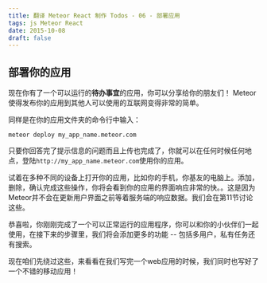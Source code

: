 ```yaml
---
title: 翻译 Meteor React 制作 Todos - 06 - 部署应用
tags: js Meteor React
date: 2015-10-08
draft: false
---
```


## 部署你的应用

现在你有了一个可以运行的**待办事宜**的应用，你可以分享给你的朋友们！
Meteor使得发布你的应用到其他人可以使用的互联网变得非常的简单。

同样是在你的应用文件夹的命令行中输入：
```console
meteor deploy my_app_name.meteor.com
```

只要你回答完了提示信息的问题而且上传也完成了，你就可以在任何时候任何地点，登陆`http://my_app_name.meteor.com`使用你的应用。

试着在多种不同的设备上打开你的应用，比如你的手机，你基友的电脑上。添加，删除，确认完成这些操作，你将会看到你的应用的界面响应非常的快。。这是因为Meteor并不会在更新用户界面之前等着服务端的响应数据。我们会在第11节讨论这些。

恭喜啦，你刚刚完成了一个可以正常运行的应用程序，你可以和你的小伙伴们一起使用，在接下来的步骤里，我们将会添加更多的功能 -- 包括多用户，私有任务还有搜索。

现在咱们先绕过这些，来看看在我们写完一个web应用的时候，我们同时也写好了一个不错的移动应用！
